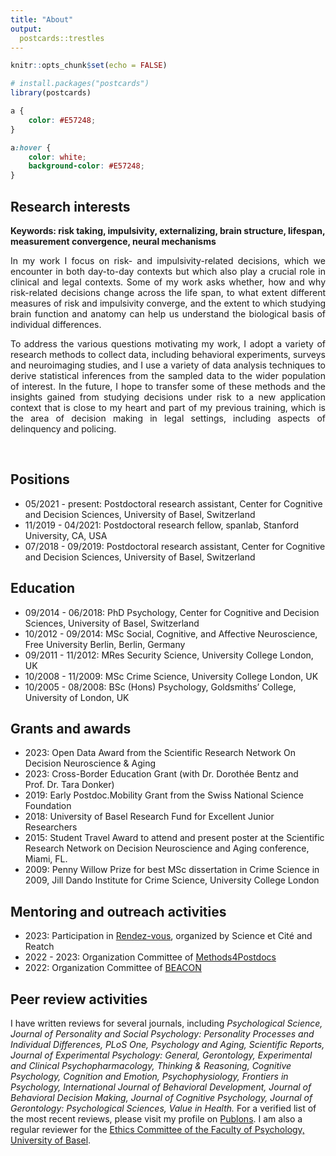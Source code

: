 ```yaml
---
title: "About"
output:
  postcards::trestles
---
```


```r
knitr::opts_chunk$set(echo = FALSE)

# install.packages("postcards")
library(postcards)
```

```css
a {
    color: #E57248;
}

a:hover {
    color: white;
    background-color: #E57248;
}
```

## Research interests 

**Keywords: risk taking, impulsivity, externalizing, brain structure, lifespan, measurement convergence, neural mechanisms**

<p style="text-align:justify;">In my work I focus on risk- and impulsivity-related decisions, which we encounter in both day-to-day contexts but which also play a crucial role in clinical and legal contexts. Some of my work asks whether, how and why risk-related decisions change across the life span, to what extent different measures of risk and impulsivity converge, and the extent to which studying brain function and anatomy can help us understand the biological basis of individual differences. </p>

<p style="text-align:justify;">To address the various questions motivating my work, I adopt a variety of research methods to collect data, including behavioral experiments, surveys and neuroimaging studies, and I use a variety of data analysis techniques to derive statistical inferences from the sampled data to the wider population of interest. In the future, I hope to transfer some of these methods and the insights gained from studying decisions under risk to a new application context that is close to my heart and part of my previous training, which is the area of decision making in legal settings, including aspects of delinquency and policing.</p>\


## Positions
* 05/2021 - present: Postdoctoral research assistant, Center for Cognitive and Decision Sciences, University of Basel, Switzerland
* 11/2019 - 04/2021: Postdoctoral research fellow, spanlab, Stanford University, CA, USA
* 07/2018 - 09/2019: Postdoctoral research assistant, Center for Cognitive and Decision Sciences, University of Basel, Switzerland\


## Education 
* 09/2014 - 06/2018: PhD Psychology, Center for Cognitive and Decision Sciences, University of Basel, Switzerland
* 10/2012 - 09/2014: MSc Social, Cognitive, and Affective Neuroscience, Free University Berlin, Berlin, Germany
* 09/2011 - 11/2012: MRes Security Science, University College London, UK
* 10/2008 - 11/2009: MSc Crime Science, University College London, UK
* 10/2005 - 08/2008: BSc (Hons) Psychology, Goldsmiths' College, University of London, UK\


## Grants and awards
* 2023: Open Data Award from the Scientific Research Network On Decision Neuroscience & Aging
* 2023: Cross-Border Education Grant (with Dr. Dorothée Bentz and Prof. Dr. Tara Donker)
* 2019: Early Postdoc.Mobility Grant from the Swiss National Science Foundation
* 2018: University of Basel Research Fund for Excellent Junior Researchers
* 2015: Student Travel Award to attend and present poster at the Scientific Research Network on Decision Neuroscience and Aging conference, Miami, FL.
* 2009: Penny Willow Prize for best MSc dissertation in Crime Science in 2009, Jill Dando Institute for Crime Science, University College London\


## Mentoring and outreach activities
* 2023: Participation in [Rendez-vous](https://www.rendez-vous-science.ch/forschende), organized by Science et Cité and Reatch 
* 2022 - 2023: Organization Committee of [Methods4Postdocs](https://psychologie.unibas.ch/de/methods-training-for-postdocs/)
* 2022: Organization Committee of [BEACON](https://psychologie.unibas.ch/de/beacon/)\


## Peer review activities
I have written reviews for several journals, including _Psychological Science, Journal of Personality and Social Psychology: Personality Processes and Individual Differences, PLoS One, Psychology and Aging, Scientific Reports, Journal of Experimental Psychology: General, Gerontology, Experimental and Clinical Psychopharmacology, Thinking & Reasoning, Cognitive Psychology, Cognition and Emotion, Psychophysiology, Frontiers in Psychology, International Journal of Behavioral Development, Journal of Behavioral Decision Making, Journal of Cognitive Psychology, Journal of Gerontology: Psychological Sciences, Value in Health._ For a verified list of the most recent reviews, please visit my profile on [Publons](https://publons.com/researcher/4347373/loreen-tisdall/). I am also a regular reviewer for the [Ethics Committee of the Faculty of Psychology, University of Basel](https://psychologie.unibas.ch/en/research/research-groups/department-of-psychology-ethics-committee/).  

